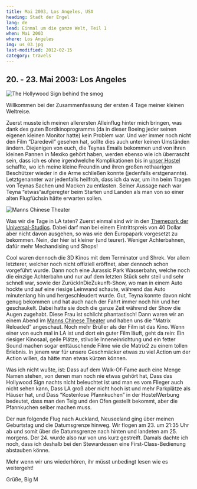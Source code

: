 ```yaml
---
title: Mai 2003, Los Angeles, USA
heading: Stadt der Engel
lang: de
lead: Einmal um die ganze Welt, Teil 1
when: Mai 2003
where: Los Angeles
img: us_03.jpg
last-modified: 2012-02-15
category: travels
---
```


## 20. - 23. Mai 2003: Los Angeles

![The Hollywood Sign behind the smog](./us_hollywood.jpg)

Willkommen bei der Zusammenfassung der ersten 4 Tage meiner kleinen Weltreise.

Zuerst musste ich meinen allerersten Alleinflug hinter mich bringen, was dank
des guten Bordkinoprogramms (da in dieser Boeing jeder seinen eigenen kleinen
Monitor hatte) kein Problem war. Und wer immer noch nicht den Film “Daredevil”
gesehen hat, sollte dies auch unter keinen Umständen ändern. Diejenigen von
euch, die Teynas Emails bekommen und von ihren kleinen Pannen in Mexiko gehört
haben, werden ebenso wie ich überrascht sein, dass ich es ohne irgendwelche
Komplikationen bis in
[unser Hostel](http://www.usahostels.com/hollywood/index.html?lang=10) schaffte,
wo ich meine kleine Freundin und ihren großen rothaarigen Beschützer wieder in
die Arme schließen konnte (jedenfalls erstgenannte). Letztgenannter war
jedenfalls heilfroh, dass ich da war, um ihn beim Tragen von Teynas Sachen und
Macken zu entlasten. Seiner Aussage nach war Teyna “etwas”aufgeregter beim
Starten und Landen als man von so einer alten Flugfüchsin hätte erwarten sollen.

![Manns Chinese Theater](./us_theater.jpg)

Was wir die Tage in LA taten? Zuerst einmal sind wir in den
[Themepark der Universal-Studios](https://www.universalstudioshollywood.com/).
Dabei darf man bei einem Eintrittspreis von 40 Dollar aber nicht davon ausgehen,
so was wie den Europapark vorgesetzt zu bekommen. Nein, der hier ist kleiner
(und teurer). Weniger Achterbahnen, dafür mehr Mechandising und Shops!

Cool waren dennoch die 3D Kinos mit dem Terminator und Shrek. Vor allem
letzterer, welcher noch nicht offiziell eröffnet, aber dennoch schon vorgeführt
wurde. Dann noch eine Jurassic Park Wasserbahn, welche noch die einzige
Achterbahn und nur auf dem letzten Stück sehr steil und sehr schnell war, sowie
der ZurückInDieZukunft-Show, wo man in einem Auto hockte und auf eine riesige
Leinwand schaute, während das Auto minutenlang hin und hergeschleudert wurde.
Gut, Teyna konnte davon nicht genug bekommen und hat auch nach der Fahrt immer
noch hin und her geschaukelt. Dabei hatte sie doch die ganze Zeit während der
Show die Augen zugehabt. Diese Frau ist schlicht phantastisch! Dann waren wir an
einem Abend im [Manns Chinese Theater](http://www.manntheaters.com/) und haben
uns die “Matrix Reloaded” angeschaut. Noch mehr Brüller als der Film ist das
Kino. Wenn einer von euch mal in LA ist und dort ein guter Film läuft, geht da
rein: Ein riesiger Kinosaal, geile Plätze, stilvolle Inneneinrichtung und ein
fetter Sound machen sogar enttäuschende Filme wie die Matrix2 zu einem tollen
Erlebnis. In jenem war für unsere Geschmäcker etwas zu viel Action um der Action
willen, da hätte man etwas kürzen können.

Was ich nicht wußte, ist: Dass auf dem Walk-Of-Fame auch eine Menge Namen
stehen, von denen man noch nie etwas gehört hat, Dass das Hollywood Sign nachts
nicht beleuchtet ist und man es vom Flieger auch nicht sehen kann, Dass LA groß
aber nicht hoch ist und mehr Parkplätze als Häuser hat, und Dass “Kostenlose
Pfannkuchen” in der HostelWerbung bedeutet, dass man den Teig und den Ofen
gestellt bekommt, aber die Pfannkuchen selber machen muss.

Der nun folgende Flug nach Auckland, Neuseeland ging über meinen Geburtstag und
die Datumsgrenze hinweg. Wir flogen am 23. um 21:35 Uhr ab und somit über die
Datumsgrenze nach hinten und landeten am 25. morgens. Der 24. wurde also nur von
uns kurz gestreift. Damals dachte ich noch, dass ich deshalb bei den
Stewardessen eine First-Class-Bedienung abstauben könne.

Mehr wenn wir uns wiederhören, ihr müsst unbedingt lesen wie es weitergeht!

Grüße, Big M
